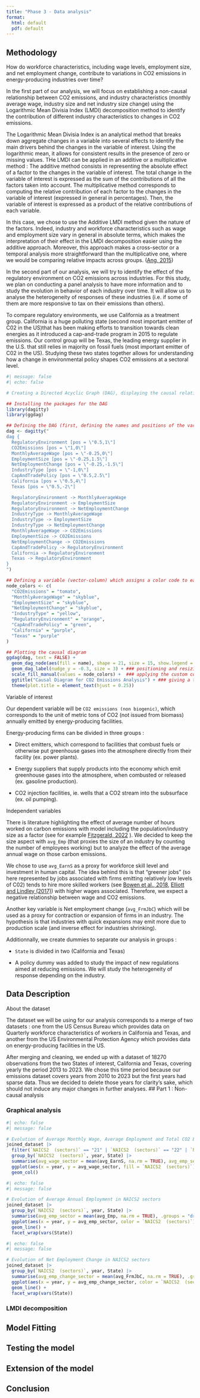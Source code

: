 ```yaml
---
title: "Phase 3 - Data analysis"
format: 
  html: default
  pdf: default
---
```


## Methodology

How do workforce characteristics, including wage levels, employment size, and net employment change, contribute to variations in CO2 emissions in energy-producing industries over time?

In the first part of our analysis, we will focus on establishing a non-causal relationship between CO2 emissions, and industry characteristics (monthly average wage, industry size and net industry size change) using the Logarithmic Mean Divisia Index (LMDI) decomposition method to identify the contribution of different industry characteristics to changes in CO2 emissions. 

The Logarithmic Mean Divisia Index is an analytical method that breaks down aggregate changes in a variable into several effects to identify the main drivers behind the changes in the variable of interest. Using the logarithmic mean, it allows for consistent results in the presence of zero or missing values. 
THe LMDI can be applied in an additive or a multiplicative method : 
The additive method consists in representing the absolute effect of a factor to the changes in the variable of interest. The total change in the variable of interest is expressed as the sum of the contributions of all the factors taken into account. 
The multiplicative method corresponds to computing the relative contribution of each factor to the changes in the variable of interest (expressed in general in percentages). Then, the variable of interest is expressed as a product of the relative contributions of each variable. 

In this case, we chose to use the Additive LMDI method given the nature of the factors. Indeed, industry and workforce characteristics such as wage and employment size vary in general in absolute terms, which makes the interpretation of their effect in the LMDI decomposition easier using the additive approach. Moreover, this approach makes a cross-sector or a temporal analysis more straightforward than the multiplicative one, where we would be comparing relative impacts across groups. ([Ang, 2015]( https://doi.org/10.1016/j.enpol.2015.07.007))

In the second part of our analysis, we will try to identify the effect of the regulatory environment on CO2 emissions across industries. For this study, we plan on conducting a panel analysis to have more information and to study the evolution in behavior of each industry over time. It will allow us to analyse the heterogeneity of responses of these industries (i.e. if some of them are more responsive to tax on their emissions than others).

To compare regulatory environments, we use California as a treatment group. California is a huge polluting state (second most important emitter of C02 in the US)that has been making efforts to transition towards clean energies as it introduced a cap-and-trade program in 2015 to regulate emissions. Our control group will be Texas, the leading energy supplier in the U.S. that still relies in majority on fossil fuels (most important emitter of C02 in the US). Studying these two states together allows for understanding how a change in environmental policy shapes CO2 emissions at a sectoral level. 

```r
#| message: false
#| echo: false

# Creating a Directed Acyclic Graph (DAG), displaying the causal relationships between the variables used in our model

## Installing the packages for the DAG
library(dagitty)
library(ggdag)

## Defining the DAG (first, defining the names and positions of the variables ie. "nodes", and then the orientation of the relations between them)
dag <- dagitty("
dag {
  RegulatoryEnvironment [pos = \"0.5,1\"]
  CO2Emissions [pos = \"1,0\"]
  MonthlyAverageWage [pos = \"-0.25,0\"]
  EmploymentSize [pos = \"-0.25,1.5\"]
  NetEmploymentChange [pos = \"-0.25,-1.5\"]
  IndustryType [pos = \"-1,0\"]
  CapAndTradePolicy [pos = \"0.5,2.5\"]
  California [pos = \"0.5,4\"]
  Texas [pos = \"0.5,-2\"]

  RegulatoryEnvironment -> MonthlyAverageWage
  RegulatoryEnvironment -> EmploymentSize
  RegulatoryEnvironment -> NetEmploymentChange
  IndustryType -> MonthlyAverageWage
  IndustryType -> EmploymentSize
  IndustryType -> NetEmploymentChange
  MonthlyAverageWage -> CO2Emissions
  EmploymentSize -> CO2Emissions
  NetEmploymentChange -> CO2Emissions
  CapAndTradePolicy -> RegulatoryEnvironment
  California -> RegulatoryEnvironment
  Texas -> RegulatoryEnvironment
}
")

## Defining a variable (vector-column) which assigns a color code to each "node"
node_colors <- c(
  "CO2Emissions" = "tomato",
  "MonthlyAverageWage" = "skyblue",
  "EmploymentSize" = "skyblue",
  "NetEmploymentChange" = "skyblue",
  "IndustryType" = "yellow",
  "RegulatoryEnvironment" = "orange",
  "CapAndTradePolicy" = "green",
  "California" = "purple",
  "Texas" = "purple"
)

## Plotting the causal diagram
ggdag(dag, text = FALSE) +
  geom_dag_node(aes(fill = name), shape = 21, size = 15, show.legend = FALSE) + ### fill according to node names
  geom_dag_label(nudge_y = -0.3, size = 3) + ### positioning and resizing the label names
  scale_fill_manual(values = node_colors) +  ### applying the custom color mapping to the nodes
  ggtitle("Causal Diagram for CO2 Emissions Analysis") + ### giving a title to the plot
  theme(plot.title = element_text(hjust = 0.25))
```

Variable of interest

Our dependent variable will be `CO2 emissions (non biogenic)`, which corresponds to the unit of metric tons of CO2 (not issued from biomass) annually emitted by energy-producing facilities. 

Energy-producing firms can be divided in three groups :

- Direct emitters, which correspond to facilities that combust fuels or otherwise put greenhouse gases into the atmosphere directly from their facility (ex. power plants).

- Energy suppliers that supply products into the economy which emit greenhouse gases into the atmosphere, when combusted or released (ex. gasoline production).

- CO2 injection facilities, ie. wells that a CO2 stream into the subsurface (ex. oil pumping).

Independent variables

There is literature highlighting the effect of average number of hours worked on carbon emissions with model including the population/industry size as a factor (see for example [Fitzgerald, 2022](https://doi.org/10.1016/j.erss.2021.102385) ). We decided to keep the size aspect with `avg_Emp` (that proxies the size of an industry by counting the number of employees working) but to analyze the effect of the average annual wage on those carbon emissions.

We chose to use `avg_EarnS` as a proxy for workforce skill level and investment in human capital. The idea behind this is that "greener jobs" (so here represented by jobs associated with firms emitting relatively low levels of C02) tends to hire more skilled workers (see [Bowen et al., 2018](https://www.sciencedirect.com/science/article/pii/S0140988318300963), [Elliott and Lindley (2017)](https://www.sciencedirect.com/science/article/abs/pii/S0921800916311442)) with higher wages associated. Therefore, we expect a negative relationship between wage and CO2 emissions. 

Another key variable is Net employment change (`avg_FrmJbC`) which will be used as a proxy for contraction or expansion of firms in an industry. The hypothesis is that industries with quick expansions may emit more due to production scale (and inverse effect for industries shrinking).

Additionnally, we create dummies to separate our analysis in groups :

- `State` is divided in two (California and Texas)

- A policy dummy was added to study the impact of new regulations aimed at reducing emissions. We will study the heterogeneity of response depending on the industry.

## Data Description

About the dataset 

The dataset we will be using for our analysis corresponds to a merge of two datasets : one from the US Census Bureau which provides data on Quarterly workforce characteristics of workers in California and Texas, and another from the US Environmental Protection Agency which provides data on energy-producing facilities in the US. 

After merging and cleaning, we ended up with a dataset of 18270 observations from the two States of interest, California and Texas, covering yearly the period 2013 to 2023. We chose this time period because our emissions dataset covers years from 2010 to 2023 but the first years had sparse data. Thus we decided to delete those years for clarity's sake, which should not induce any major changes in further analyses.
## Part 1 : Non-causal analysis

### Graphical analysis

```r
#| echo: false
#| message: false

# Evolution of Average Monthly Wage, Average Employment and Total CO2 Emissions in selected NAICS2 sectors
joined_dataset |>
  filter(`NAICS2  (sectors)` == "21" | `NAICS2  (sectors)` == "22" | `NAICS2  (sectors)` == "32") |>
  group_by(`NAICS2  (sectors)`, year, State) |>
  summarise(avg_wage_sector = mean(avg_EarnS, na.rm = TRUE), avg_emp_sector = mean(avg_Emp, na.rm = TRUE), .groups = "drop") |>
  ggplot(aes(x = year, y = avg_wage_sector, fill = `NAICS2  (sectors)`)) +
  geom_col()
```

```r
#| echo: false
#| message: false

# Evolution of Average Annual Employment in NAICS2 sectors
joined_dataset |>
  group_by(`NAICS2  (sectors)`, year, State) |>
  summarise(avg_emp_sector = mean(avg_Emp, na.rm = TRUE), .groups = "drop") |>
  ggplot(aes(x = year, y = avg_emp_sector, color = `NAICS2  (sectors)`)) +
  geom_line() +
  facet_wrap(vars(State))
```

```r
#| echo: false
#| message: false

# Evolution of Net Employment Change in NAICS2 sectors
joined_dataset |>
  group_by(`NAICS2  (sectors)`, year, State) |>
  summarise(avg_emp_change_sector = mean(avg_FrmJbC, na.rm = TRUE), .groups = "drop") |>
  ggplot(aes(x = year, y = avg_emp_change_sector, color = `NAICS2  (sectors)`)) +
  geom_line() +
  facet_wrap(vars(State))
```


### LMDI decomposition



## Model Fitting



## Testing the model



## Extension of the model



## Conclusion


